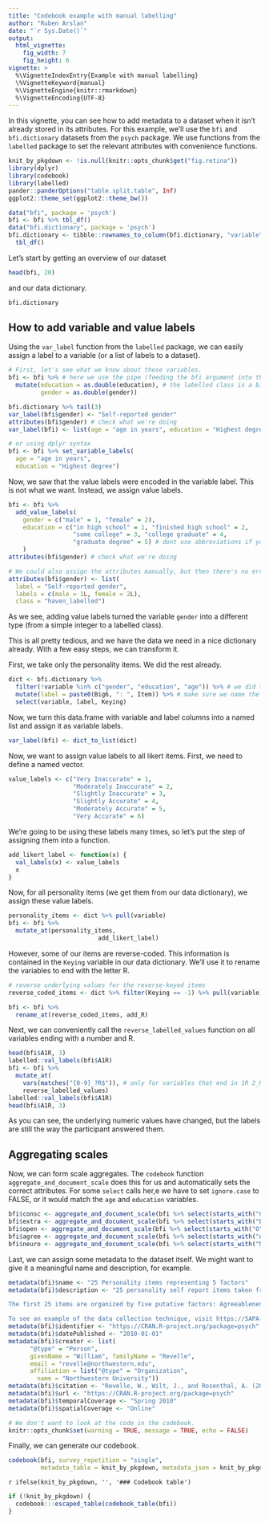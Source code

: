 ```yaml
---
title: "Codebook example with manual labelling"
author: "Ruben Arslan"
date: "`r Sys.Date()`"
output:
  html_vignette:
    fig_width: 7
    fig_height: 6
vignette: >
  %\VignetteIndexEntry{Example with manual labelling}
  \%VignetteKeyword{manual}
  %\VignetteEngine{knitr::rmarkdown}
  %\VignetteEncoding{UTF-8}
---
```



In this vignette, you can see how to add metadata to a dataset when it isn't already 
stored in its attributes. For this example, we'll use the `bfi` and `bfi.dictionary`
datasets from the `psych` package. We use functions from the `labelled` package
to set the relevant attributes with convenience functions.


```r
knit_by_pkgdown <- !is.null(knitr::opts_chunk$get("fig.retina"))
library(dplyr)
library(codebook)
library(labelled)
pander::panderOptions("table.split.table", Inf)
ggplot2::theme_set(ggplot2::theme_bw())

data("bfi", package = 'psych')
bfi <- bfi %>% tbl_df()
data("bfi.dictionary", package = 'psych')
bfi.dictionary <- tibble::rownames_to_column(bfi.dictionary, "variable") %>% 
  tbl_df()
```

Let's start by getting an overview of our dataset
```r
head(bfi, 20)
```

and our data dictionary.
```r
bfi.dictionary
```

## How to add variable and value labels
Using the `var_label` function from the `labelled` package, we can easily assign
a label to a variable (or a list of labels to a dataset).

```r
# First, let's see what we know about these variables.
bfi <- bfi %>% # here we use the pipe (feeding the bfi argument into the pipe)
  mutate(education = as.double(education), # the labelled class is a bit picky and doesn't like integers
         gender = as.double(gender))

bfi.dictionary %>% tail(3)
var_label(bfi$gender) <- "Self-reported gender"
attributes(bfi$gender) # check what we're doing
var_label(bfi) <- list(age = "age in years", education = "Highest degree")

# or using dplyr syntax
bfi <- bfi %>% set_variable_labels(
  age = "age in years", 
  education = "Highest degree")
```

Now, we saw that the value labels were encoded in the variable label. This is not
what we want. Instead, we assign value labels.
```r
bfi <- bfi %>% 
  add_value_labels(
    gender = c("male" = 1, "female" = 2),
    education = c("in high school" = 1, "finished high school" = 2,
                  "some college" = 3, "college graduate" = 4, 
                  "graduate degree" = 5) # dont use abbreviations if you can avoid it
    )
attributes(bfi$gender) # check what we're doing

# We could also assign the attributes manually, but then there's no error checking.
attributes(bfi$gender) <- list(
  label = "Self-reported gender", 
  labels = c(male = 1L, female = 2L), 
  class = "haven_labelled")
```

As we see, adding value labels turned the variable `gender` into a different type (from
a simple integer to a labelled class).

This is all pretty tedious, and we have the data we need in a nice dictionary 
already. With a few easy steps, we can transform it.

First, we take only the personality items. We did the rest already.
```r
dict <- bfi.dictionary %>% 
  filter(!variable %in% c("gender", "education", "age")) %>% # we did those already
  mutate(label = paste0(Big6, ": ", Item)) %>% # make sure we name the construct in the label
  select(variable, label, Keying)
```

Now, we turn this data.frame with variable and label columns into a named list and assign it as variable labels.
```r
var_label(bfi) <- dict_to_list(dict)
```


Now, we want to assign value labels to all likert items. First, we need to define
a named vector.
```r
value_labels <- c("Very Inaccurate" = 1, 
                  "Moderately Inaccurate" = 2, 
                  "Slightly Inaccurate" = 3,
                  "Slightly Accurate" = 4,
                  "Moderately Accurate" = 5,
                  "Very Accurate" = 6)
```

We're going to be using these labels many times, so let's 
put the step of assigning them into a function.
```r
add_likert_label <- function(x) {
  val_labels(x) <- value_labels
  x
}
```


Now, for all personality items (we get them from our data dictionary),
we assign these value labels.

```r
personality_items <- dict %>% pull(variable)
bfi <- bfi %>% 
  mutate_at(personality_items, 
                         add_likert_label)
```


However, some of our items are reverse-coded. This information is contained
in the `Keying` variable in our data dictionary. We'll use it to rename the
variables to end with the letter R.

```r
# reverse underlying values for the reverse-keyed items
reverse_coded_items <- dict %>% filter(Keying == -1) %>% pull(variable)

bfi <- bfi %>% 
  rename_at(reverse_coded_items, add_R)
```

Next, we can conveniently call the `reverse_labelled_values` function
on all variables ending with a number and R.
```r
head(bfi$A1R, 3)
labelled::val_labels(bfi$A1R)
bfi <- bfi %>% 
  mutate_at(
    vars(matches("[0-9]_?R$")), # only for variables that end in 1R 2_R 3R etc
    reverse_labelled_values)
labelled::val_labels(bfi$A1R)
head(bfi$A1R, 3)
```

As you can see, the underlying numeric values have changed, but the labels
are still the way the participant answered them.

## Aggregating scales

Now, we can form scale aggregates. The `codebook` function `aggregate_and_document_scale` does this for us and automatically sets the correct attributes. For some `select` calls her,e we have to set `ignore.case` to FALSE,
or it would match the `age` and `education` variables.

```r
bfi$consc <- aggregate_and_document_scale(bfi %>% select(starts_with("C")))
bfi$extra <- aggregate_and_document_scale(bfi %>% select(starts_with("E", ignore.case = F)))
bfi$open <- aggregate_and_document_scale(bfi %>% select(starts_with("O")))
bfi$agree <- aggregate_and_document_scale(bfi %>% select(starts_with("A", ignore.case = F)))
bfi$neuro <- aggregate_and_document_scale(bfi %>% select(starts_with("N")))
```


Last, we can assign some metadata to the dataset itself. We might want
to give it a meaningful name and description, for example.

```r
metadata(bfi)$name <- "25 Personality items representing 5 factors"
metadata(bfi)$description <- "25 personality self report items taken from the International Personality Item Pool (ipip.ori.org) were included as part of the Synthetic Aperture Personality Assessment (SAPA) web based personality assessment project. The data from 2800 subjects are included here as a demonstration set for scale construction, factor analysis, and Item Response Theory analysis. Three additional demographic variables (sex, education, and age) are also included.

The first 25 items are organized by five putative factors: Agreeableness, Conscientiousness, Extraversion, Neuroticism, and Opennness. The item data were collected using a 6 point response scale: 1 Very Inaccurate 2 Moderately Inaccurate 3 Slightly Inaccurate 4 Slightly Accurate 5 Moderately Accurate 6 Very Accurate

To see an example of the data collection technique, visit https://SAPA-project.org or the International Cognitive Ability Resource at https://icar-project.com. The items given were sampled from the International Personality Item Pool of Lewis Goldberg using the sampling technique of SAPA. This is a sample data set taken from the much larger SAPA data bank."
metadata(bfi)$identifier <- "https://CRAN.R-project.org/package=psych"
metadata(bfi)$datePublished <- "2010-01-01"
metadata(bfi)$creator <- list(
      "@type" = "Person",
      givenName = "William", familyName = "Revelle",
      email = "revelle@northwestern.edu", 
      affiliation = list("@type" = "Organization",
        name = "Northwestern University"))
metadata(bfi)$citation <- "Revelle, W., Wilt, J., and Rosenthal, A. (2010) Individual Differences in Cognition: New Methods for examining the Personality-Cognition Link In Gruszka, A. and Matthews, G. and Szymura, B. (Eds.) Handbook of Individual Differences in Cognition: Attention, Memory and Executive Control, Springer."
metadata(bfi)$url <- "https://CRAN.R-project.org/package=psych"
metadata(bfi)$temporalCoverage <- "Spring 2010" 
metadata(bfi)$spatialCoverage <- "Online" 
```

```r
# We don't want to look at the code in the codebook.
knitr::opts_chunk$set(warning = TRUE, message = TRUE, echo = FALSE)
```

Finally, we can generate our codebook.

```r
codebook(bfi, survey_repetition = "single",
         metadata_table = knit_by_pkgdown, metadata_json = knit_by_pkgdown)
```


`r ifelse(knit_by_pkgdown, '', '### Codebook table')`

```r
if (!knit_by_pkgdown) {
  codebook:::escaped_table(codebook_table(bfi))
}
```


